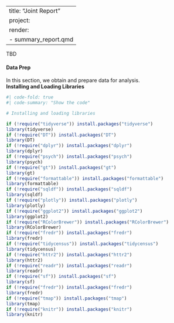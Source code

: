 
---
title: "Joint Report"
project:
  render:
    - summary_report.qmd
---
TBD

#### Data Prep  
In this section, we obtain and prepare data for analysis.   
__Installing and Loading Libraries__
```r
#| code-fold: true
#| code-summary: "Show the code"

# Installing and loading libraries

if (!require("tidyverse")) install.packages("tidyverse")
library(tidyverse)
if (!require("DT")) install.packages("DT")
library(DT)
if (!require("dplyr")) install.packages("dplyr")
library(dplyr)
if (!require("psych")) install.packages("psych")
library(psych)
if (!require("gt")) install.packages("gt")
library(gt)
if (!require("formattable")) install.packages("formattable")
library(formattable)
if (!require("sqldf")) install.packages("sqldf")
library(sqldf)
if (!require("plotly")) install.packages("plotly")
library(plotly)
if (!require("ggplot2")) install.packages("ggplot2")
library(ggplot2)
if (!require("RColorBrewer")) install.packages("RColorBrewer")
library(RColorBrewer)
if (!require("fredr")) install.packages("fredr")
library(fredr)
if (!require("tidycensus")) install.packages("tidycensus")
library(tidycensus)
if (!require("httr2")) install.packages("httr2")
library(httr2)
if (!require("readr")) install.packages("readr")
library(readr)
if (!require("sf")) install.packages("sf")
library(sf)
if (!require("fredr")) install.packages("fredr")
library(fredr)
if (!require("tmap")) install.packages("tmap")
library(tmap)
if (!require("knitr")) install.packages("knitr")
library(knitr)

```
